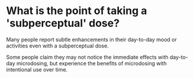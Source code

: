 # What is the point of taking a 'subperceptual' dose?

Many people report subtle enhancements in their day-to-day mood or activities even with a subperceptual dose.

Some people claim they may not notice the immediate effects with day-to-day microdosing, but experience the benefits of microdosing with intentional use over time.
